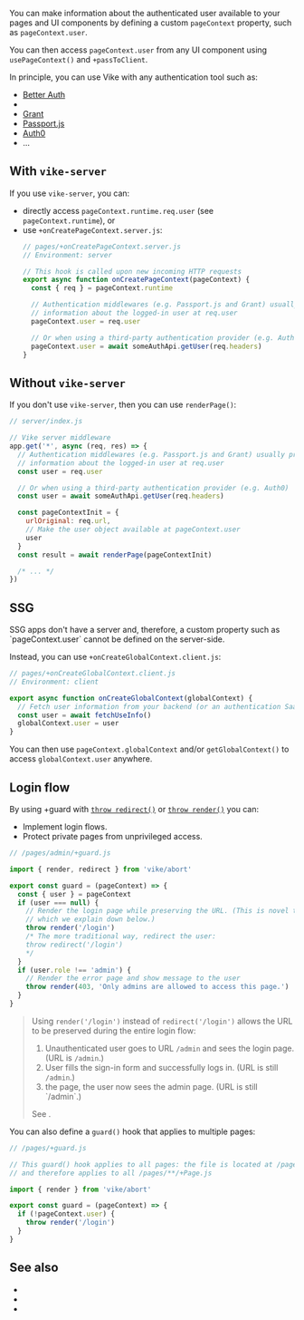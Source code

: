 
You can make information about the authenticated user available to your pages and UI components by defining a <Link href="/pageContext#custom">custom `pageContext` property</Link>, such as `pageContext.user`.

You can then access `pageContext.user` from any UI component using <Link href="/usePageContext" >`usePageContext()`</Link> and <Link href="/passToClient">`+passToClient`</Link>.

In principle, you can use Vike with any authentication tool such as:
- [Better Auth](https://github.com/better-auth/better-auth)
- <Link text="Auth.js" href="/Auth.js" />
- [Grant](https://github.com/simov/grant)
- [Passport.js](https://github.com/jaredhanson/passport)
- [Auth0](https://auth0.com/)
- ...


## With `vike-server`

If you use <Link href="/server">`vike-server`</Link>, you can:
 - directly access `pageContext.runtime.req.user` (see <Link href="/pageContext#runtime">`pageContext.runtime`</Link>), or
 - use <Link href="/onCreatePageContext">`+onCreatePageContext.server.js`</Link>:
   ```js
   // pages/+onCreatePageContext.server.js
   // Environment: server

   // This hook is called upon new incoming HTTP requests
   export async function onCreatePageContext(pageContext) {
     const { req } = pageContext.runtime

     // Authentication middlewares (e.g. Passport.js and Grant) usually provide
     // information about the logged-in user at req.user
     pageContext.user = req.user

     // Or when using a third-party authentication provider (e.g. Auth0)
     pageContext.user = await someAuthApi.getUser(req.headers)
   }
   ```

## Without `vike-server`

If you don't use <Link href="/server">`vike-server`</Link>, then you can use <Link href="/renderPage">`renderPage()`</Link>:

```js
// server/index.js

// Vike server middleware
app.get('*', async (req, res) => {
  // Authentication middlewares (e.g. Passport.js and Grant) usually provide
  // information about the logged-in user at req.user
  const user = req.user

  // Or when using a third-party authentication provider (e.g. Auth0)
  const user = await someAuthApi.getUser(req.headers)

  const pageContextInit = {
    urlOriginal: req.url,
    // Make the user object available at pageContext.user
    user
  }
  const result = await renderPage(pageContextInit)

  /* ... */
})
```

## SSG

<Link href="/pre-rendering">SSG apps</Link> don't have a server and, therefore, a custom property such as `pageContext.user` cannot be defined on the server-side.

Instead, you can use <Link href="/onCreateGlobalContext">`+onCreateGlobalContext.client.js`</Link>:

```js
// pages/+onCreateGlobalContext.client.js
// Environment: client

export async function onCreateGlobalContext(globalContext) {
  // Fetch user information from your backend (or an authentication SaaS platform)
  const user = await fetchUseInfo()
  globalContext.user = user
}
```

You can then use <Link href="/pageContext#globalContext">`pageContext.globalContext`</Link> and/or <Link href="/getGlobalContext">`getGlobalContext()`</Link> to access `globalContext.user` anywhere.



## Login flow

By using <Link href="/guard">+guard</Link> with [`throw redirect()`](/redirect) or [`throw render()`](/render) you can:
 - Implement login flows.
 - Protect private pages from unprivileged access.

```js
// /pages/admin/+guard.js

import { render, redirect } from 'vike/abort'

export const guard = (pageContext) => {
  const { user } = pageContext
  if (user === null) {
    // Render the login page while preserving the URL. (This is novel technique
    // which we explain down below.)
    throw render('/login')
    /* The more traditional way, redirect the user:
    throw redirect('/login')
    */
  }
  if (user.role !== 'admin') {
    // Render the error page and show message to the user
    throw render(403, 'Only admins are allowed to access this page.')
  }
}
```

> Using `render('/login')` instead of `redirect('/login')` allows the URL to be preserved during the entire login flow:
>  1. Unauthenticated user goes to URL `/admin` and sees the login page. (URL is `/admin`.)
>  2. User fills the sign-in form and successfully logs in. (URL is still `/admin`.)
>  3. <Link text="Reload" href="/reload" /> the page, the user now sees the admin page. (URL is still `/admin`.)
>
> See <RepoLink text="example" path="/examples/auth/" />.

You can also define a `guard()` hook that applies to multiple pages:

```js
// /pages/+guard.js

// This guard() hook applies to all pages: the file is located at /pages/+guard.js
// and therefore applies to all /pages/**/+Page.js

import { render } from 'vike/abort'

export const guard = (pageContext) => {
  if (!pageContext.user) {
    throw render('/login')
  }
}
```

## See also

- <Link href="/guard" />
- <Link href="/redirect" />
- <Link href="/render" />
